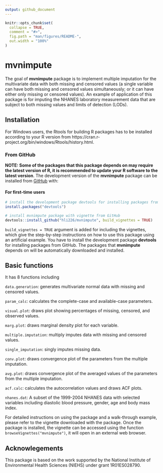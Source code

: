 ```yaml
---
output: github_document
---
```


<!-- README.md is generated from README.Rmd. Please edit that file -->

```r
knitr::opts_chunk$set(
  collapse = TRUE,
  comment = "#>",
  fig.path = "man/figures/README-",
  out.width = "100%"
)
```

# mvnimpute

The goal of **mvnimpute** package is to implement multiple imputation for the multivariate data with both missing and censored values (a single variable can have both missing and censored values simultaneously; or it can have either only missing or censored values). An example of application of this package is for imputing the NHANES laboratory measurement data that are subject to both missing values and limits of detection (LODs).


## Installation

For Windows users, the Rtools for building R packages has to be installed according to your R version from https://cran.r-project.org/bin/windows/Rtools/history.html.

### From GitHub

**NOTE: Some of the packages that this package depends on may require the latest version of R, it is recommended to update your R software to the latest version**. The development version of the **mvnimpute** package can be installed  from [GitHub](https://github.com) with:

#### For first-time users
``` r
# install the development package devtools for installing packages from GitHub
install.packages("devtools")

# install mvnimpute package with vignette from GitHub
devtools::install_github("hli226/mvnimpute", build_vignettes = TRUE)
```

`build_vignettes = TRUE` argument is added for including the vignettes, which give the step-by-step instructions on how to use this package using an artificial example. You have to install the development package **devtools** for installing packages from GitHub. The packages that **mvnimpute** depends on will be automatically downloaded and installed.   

## Basic functions

It has 8 functions including 

`data.generation`: generates multivariate normal data with missing and censored values.

`param_calc`: calculates the complete-case and available-case parameters.

`visual.plot`: draws plot showing percentages of missing, censored, and observed values.

`marg.plot`: draws marginal density plot for each variable.

`multiple.imputation`: multiply imputes data with missing and censored values.

`single_imputation`: singly imputes missing data.

`conv.plot`: draws convergence plot of the parameters from the multiple imputation.

`avg.plot`: draws convergence plot of the averaged values of the parameters from the multiple imputation.

`acf.calc`: calculates the autocorrelation values and draws ACF plots.

`nhanes.dat`: A subset of the 1999-2004 NHANES data with selected variables including diastolic blood pressure, gender, age and body mass index.

For detailed instructions on using the package and a walk-through example, please refer to the vignette downloaded with the package. Once the package is installed, the vignette can be accessed using the function `browseVignettes("mvnimpute")`, it will open in an external web browser.

## Acknowlegements

This package is based on the work supported by the National Institute of Environmental Health Sciences (NIEHS) under grant 1R01ES028790.     

